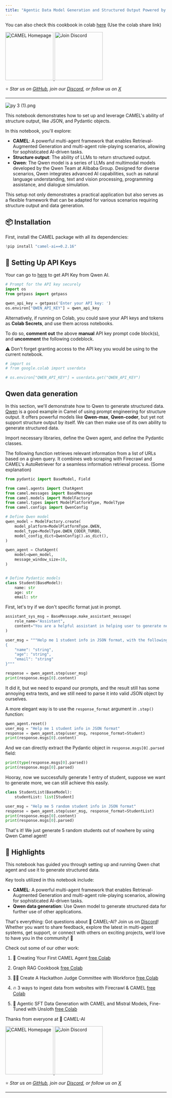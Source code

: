 ```yaml
---
title: "Agentic Data Model Generation and Structured Output Powered by CAMEL & Qwen"
---
```


You can also check this cookbook in colab [here](https://colab.research.google.com/drive/18E6W05FlykjqptWVMwCQGJoG2WyaY47A?usp=sharing)  (Use the colab share link)

<div style={{ display: "flex", justifyContent: "center", alignItems: "center", gap: "1rem", marginBottom: "2rem" }}>
  <a href="https://www.camel-ai.org/">
    <img src="https://i.postimg.cc/KzQ5rfBC/button.png" width="150" alt="CAMEL Homepage"/>
  </a>
  <a href="https://discord.camel-ai.org">
    <img src="https://i.postimg.cc/L4wPdG9N/join-2.png" width="150" alt="Join Discord"/>
  </a>
</div>  

⭐ *Star us on [GitHub](https://github.com/camel-ai/camel), join our [Discord](https://discord.camel-ai.org), or follow us on [X](https://x.com/camelaiorg)*

---

![py 3 (1).png](./images/data_model_generation_and_structured_output_with_qwen_1.png)

This notebook demonstrates how to set up and leverage CAMEL's ability of structure output, like JSON, and Pydantic objects.

In this notebook, you'll explore:

*   **CAMEL**: A powerful multi-agent framework that enables Retrieval-Augmented Generation and multi-agent role-playing scenarios, allowing for sophisticated AI-driven tasks.
*   **Structure output**: The ability of LLMs to return structured output.
*   **Qwen**: The Qwen model is a series of LLMs and multimodal models developed by the Qwen Team at Alibaba Group. Designed for diverse scenarios, Qwen integrates advanced AI capabilities, such as natural language understanding, text and vision processing, programming assistance, and dialogue simulation.

This setup not only demonstrates a practical application but also serves as a flexible framework that can be adapted for various scenarios requiring structure output and data generation.

## 📦 Installation

First, install the CAMEL package with all its dependencies:


```python
!pip install "camel-ai==0.2.16"
```

## 🔑 Setting Up API Keys

Your can go to [here](https://www.alibabacloud.com/help/en/model-studio/developer-reference/use-qwen-by-calling-api/) to get API Key from Qwen AI.


```python
# Prompt for the API key securely
import os
from getpass import getpass

qwen_api_key = getpass('Enter your API key: ')
os.environ["QWEN_API_KEY"] = qwen_api_key
```

Alternatively, if running on Colab, you could save your API keys and tokens as **Colab Secrets**, and use them across notebooks.

To do so, **comment out** the above **manual** API key prompt code block(s), and **uncomment** the following codeblock.

⚠️ Don't forget granting access to the API key you would be using to the current notebook.


```python
# import os
# from google.colab import userdata

# os.environ["QWEN_API_KEY"] = userdata.get("QWEN_API_KEY")
```

## Qwen data generation

In this section, we'll demonstrate how to Qwen to generate structured data. [Qwen](https://www.alibabacloud.com/help/en/model-studio/developer-reference/use-qwen-by-calling-api) is a good example in Camel of using prompt engineering for structure output. It offers powerful models like **Qwen-max**, **Qwen-coder**, but yet not support structure output by itself. We can then make use of its own ability to generate structured data.

Import necessary libraries, define the Qwen agent, and define the Pydantic classes.

The following function retrieves relevant information from a list of URLs based on a given query. It combines web scraping with Firecrawl and CAMEL's AutoRetriever for a seamless information retrieval process. (Some explanation)


```python
from pydantic import BaseModel, Field

from camel.agents import ChatAgent
from camel.messages import BaseMessage
from camel.models import ModelFactory
from camel.types import ModelPlatformType, ModelType
from camel.configs import QwenConfig
```


```python
# Define Qwen model
qwen_model = ModelFactory.create(
    model_platform=ModelPlatformType.QWEN,
    model_type=ModelType.QWEN_CODER_TURBO,
    model_config_dict=QwenConfig().as_dict(),
)

qwen_agent = ChatAgent(
    model=qwen_model,
    message_window_size=10,
)


# Define Pydantic models
class Student(BaseModel):
    name: str
    age: str
    email: str
```

First, let's try if we don't specific format just in prompt.



```python
assistant_sys_msg = BaseMessage.make_assistant_message(
    role_name="Assistant",
    content="You are a helpful assistant in helping user to generate necessary data information.",
)

user_msg = """Help me 1 student info in JSON format, with the following format:
{
    "name": "string",
    "age": "string",
    "email": "string"
}"""

response = qwen_agent.step(user_msg)
print(response.msgs[0].content)
```

It did it, but we need to expand our prompts, and the result still has some annoying extra texts, and we still need to parse it into valid JSON object by ourselves.

A more elegant way is to use the `response_format` argument in `.step()` function:


```python
qwen_agent.reset()
user_msg = "Help me 1 student info in JSON format"
response = qwen_agent.step(user_msg, response_format=Student)
print(response.msgs[0].content)
```

And we can directly extract the Pydantic object in `response.msgs[0].parsed` field:


```python
print(type(response.msgs[0].parsed))
print(response.msgs[0].parsed)

```

Hooray, now we successfully generate 1 entry of student, suppose we want to generate more, we can still achieve this easily.


```python
class StudentList(BaseModel):
    studentList: list[Student]

user_msg = "Help me 5 random student info in JSON format"
response = qwen_agent.step(user_msg, response_format=StudentList)
print(response.msgs[0].content)
print(response.msgs[0].parsed)
```

That's it! We just generate 5 random students out of nowhere by using Qwen Camel agent!

## 🌟 Highlights

This notebook has guided you through setting up and running Qwen chat agent and use it to generate structured data.

Key tools utilized in this notebook include:

*   **CAMEL**: A powerful multi-agent framework that enables Retrieval-Augmented Generation and multi-agent role-playing scenarios, allowing for sophisticated AI-driven tasks.
*   **Qwen data generation**: Use Qwen model to generate structured data for further use of other applications.


That's everything: Got questions about 🐫 CAMEL-AI? Join us on [Discord](https://discord.camel-ai.org)! Whether you want to share feedback, explore the latest in multi-agent systems, get support, or connect with others on exciting projects, we’d love to have you in the community! 🤝

Check out some of our other work:

1. 🐫 Creating Your First CAMEL Agent [free Colab](https://docs.camel-ai.org/cookbooks/create_your_first_agent.html)

2.  Graph RAG Cookbook [free Colab](https://colab.research.google.com/drive/1uZKQSuu0qW6ukkuSv9TukLB9bVaS1H0U?usp=sharing)

3. 🧑‍⚖️ Create A Hackathon Judge Committee with Workforce [free Colab](https://colab.research.google.com/drive/18ajYUMfwDx3WyrjHow3EvUMpKQDcrLtr?usp=sharing)

4. 🔥 3 ways to ingest data from websites with Firecrawl & CAMEL [free Colab](https://colab.research.google.com/drive/1lOmM3VmgR1hLwDKdeLGFve_75RFW0R9I?usp=sharing)

5. 🦥 Agentic SFT Data Generation with CAMEL and Mistral Models, Fine-Tuned with Unsloth [free Colab](https://colab.research.google.com/drive/1lYgArBw7ARVPSpdwgKLYnp_NEXiNDOd-?usp=sharingg)

Thanks from everyone at 🐫 CAMEL-AI


<div style={{ display: "flex", justifyContent: "center", alignItems: "center", gap: "1rem", marginBottom: "2rem" }}>
  <a href="https://www.camel-ai.org/">
    <img src="https://i.postimg.cc/KzQ5rfBC/button.png" width="150" alt="CAMEL Homepage"/>
  </a>
  <a href="https://discord.camel-ai.org">
    <img src="https://i.postimg.cc/L4wPdG9N/join-2.png" width="150" alt="Join Discord"/>
  </a>
</div>  

⭐ *Star us on [GitHub](https://github.com/camel-ai/camel), join our [Discord](https://discord.camel-ai.org), or follow us on [X](https://x.com/camelaiorg)*

---
